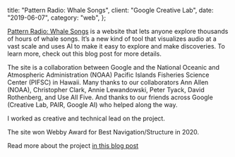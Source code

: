 
  title: "Pattern Radio: Whale Songs",
  client: "Google Creative Lab",
  date: "2019-06-07",
  category: "web",
};

<YouTube videoId="JE3-LkMqBfM" />

[Pattern Radio: Whale Songs](https://patternradio.withgoogle.com/) is a website that lets anyone explore thousands of hours of whale songs. It’s a new kind of tool that visualizes audio at a vast scale and uses AI to make it easy to explore and make discoveries. To learn more, check out this blog post for more details.

The site is a collaboration between Google and the National Oceanic and Atmospheric Administration (NOAA) Pacific Islands Fisheries Science Center (PIFSC) in Hawaii. Many thanks to our collaborators Ann Allen (NOAA), Christopher Clark, Annie Lewandowski, Peter Tyack, David Rothenberg, and Use All Five. And thanks to our friends across Google (Creative Lab, PAIR, Google AI) who helped along the way.

I worked as creative and technical lead on the project.

The site won Webby Award for Best Navigation/Structure in 2020.

Read more about the project [in this blog post](https://medium.com/@alexanderchen/pattern-radio-whale-songs-242c692fff60)
